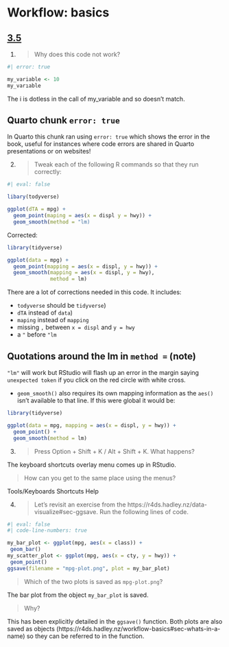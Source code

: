 # Workflow: basics

## [3.5](https://r4ds.hadley.nz/workflow-basics#exercises) {.unnumbered}

1.
> Why does this code not work?

```r
#| error: true

my_variable <- 10
my_varıable
```

The i is dotless in the call of my_variable and so doesn't match.

:::{.callout-note collapse=false appearance='default' icon=true}
## Quarto chunk `error: true`
In Quarto this chunk ran using `error: true` which shows the error in the book, useful for instances where code errors are shared in Quarto presentations or on websites!

:::

2.
> Tweak each of the following R commands so that they run correctly:

```r
#| eval: false

libary(todyverse)

ggplot(dTA = mpg) + 
  geom_point(maping = aes(x = displ y = hwy)) +
  geom_smooth(method = "lm)
```

Corrected:

```r
library(tidyverse)

ggplot(data = mpg) + 
  geom_point(mapping = aes(x = displ, y = hwy)) +
  geom_smooth(mapping = aes(x = displ, y = hwy),
              method = lm)
```

There are a lot of corrections needed in this code.
It includes:

- `todyverse` should be `tidyverse`)
- `dTA` instead of `data`)
- `maping` instead of `mapping`
- missing `,` between `x = displ` and `y = hwy`
- a `"` before `"lm` 

:::{.callout-note collapse=false appearance='default' icon=true}
## Quotations around the lm in `method =` (note)
`"lm"` will work but RStudio will flash up an error in the margin saying `unexpected token` if you click on the red circle with white cross.
:::

- `geom_smooth()` also requires its own mapping information as the `aes()` isn't available to that line. 
If this were global it would be:

```r
library(tidyverse)

ggplot(data = mpg, mapping = aes(x = displ, y = hwy)) + 
  geom_point() +
  geom_smooth(method = lm)
```

3.
> Press Option + Shift + K / Alt + Shift + K.
> What happens?

The keyboard shortcuts overlay menu comes up in RStudio.

> How can you get to the same place using the menus?

Tools/Keyboards Shortcuts Help

4.
> Let's revisit an exercise from the https://r4ds.hadley.nz/data-visualize#sec-ggsave.
> Run the following lines of code.

```r
#| eval: false
#| code-line-numbers: true

my_bar_plot <- ggplot(mpg, aes(x = class)) +
 geom_bar()
my_scatter_plot <- ggplot(mpg, aes(x = cty, y = hwy)) +
 geom_point()
ggsave(filename = "mpg-plot.png", plot = my_bar_plot)
```

> Which of the two plots is saved as `mpg-plot.png`?

The bar plot from the object `my_bar_plot` is saved.

> Why?

This has been explicitly detailed in the `ggsave()` function.
Both plots are also saved as objects (https://r4ds.hadley.nz/workflow-basics#sec-whats-in-a-name) so they can be referred to in the function.
